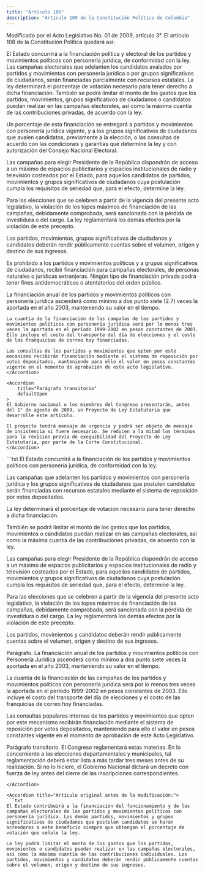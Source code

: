 ```yaml
---
title: "Artículo 109"
description: "Artículo 109 de la Constitución Política de Colombia"
---
```


<Warning>Modificado por el Acto Legislativo No. 01 de 2009, artículo 3°. El artículo 108 de la Constitución Política quedará así: </Warning>

El Estado concurrirá a la financiación política y electoral de los partidos y movimientos políticos con personería jurídica, de conformidad con la ley. Las campañas electorales que adelanten los candidatos avalados por partidos y movimientos con personería jurídica o por grupos significativos de ciudadanos, serán financiadas parcialmente con recursos estatales. La ley determinará el porcentaje de votación necesario para tener derecho a dicha financiación. También se podrá limitar el monto de los gastos que los partidos, movimientos, grupos significativos de ciudadanos o candidatos puedan realizar en las campañas electorales, así como la máxima cuantía de las contribuciones privadas, de acuerdo con la ley.

Un porcentaje de esta financiación se entregará a partidos y movimientos con personería jurídica vigente, y a los grupos significativos de ciudadanos que avalen candidatos, previamente a la elección, o las consultas de acuerdo con las condiciones y garantías que determine la ley y con autorización del Consejo Nacional Electoral.

Las campañas para elegir Presidente de la República dispondrán de acceso a un máximo de espacios publicitarios y espacios institucionales de radio y televisión costeados por el Estado, para aquellos candidatos de partidos, movimientos y grupos significativos de ciudadanos cuya postulación cumpla los requisitos de seriedad que, para el efecto, determine la ley.

Para las elecciones que se celebren a partir de la vigencia del presente acto legislativo, la violación de los topes máximos de financiación de las campañas, debidamente comprobada, será sancionada con la pérdida de investidura o del cargo. La ley reglamentará los demás efectos por la violación de este precepto.

Los partidos, movimientos, grupos significativos de ciudadanos y candidatos deberán rendir públicamente cuentas sobre el volumen, origen y destino de sus ingresos.

Es prohibido a los partidos y movimientos políticos y a grupos significativos de ciudadanos, recibir financiación para campañas electorales, de personas naturales o jurídicas extranjeras. Ningún tipo de financiación privada podrá tener fines antidemocráticos o atentatorios del orden público.

<AccordionGroup>
    <Accordion
        title="Parágrafo"
        defaultOpen
    >
    La financiación anual de los partidos y movimientos políticos con personería jurídica ascenderá como mínimo a dos punto siete (2.7) veces la aportada en el año 2003, manteniendo su valor en el tiempo.

    La cuantía de la financiación de las campañas de los partidos y movimientos políticos con personería jurídica será por lo menos tres veces la aportada en el período 1999-2002 en pesos constantes de 2003. Ello incluye el costo del transporte del día de elecciones y el costo de las franquicias de correo hoy financiadas.

    Las consultas de los partidos y movimientos que opten por este mecanismo recibirán financiación mediante el sistema de reposición por votos depositados, manteniendo para ello el valor en pesos constantes vigente en el momento de aprobación de este acto legislativo.
    </Accordion>

    <Accordion
        title="Parágrafo transitorio"
        defaultOpen
    >
    El Gobierno nacional o los miembros del Congreso presentarán, antes del 1° de agosto de 2009, un Proyecto de Ley Estatutaria que desarrolle este artículo.

    El proyecto tendrá mensaje de urgencia y podrá ser objeto de mensaje de insistencia si fuere necesario. Se reducen a la mitad los términos para la revisión previa de exequibilidad del Proyecto de Ley Estatutaria, por parte de la Corte Constitucional.
    </Accordion>

</AccordionGroup>



<Accordion title="Artículo Modificado por el Acto Legislativo No. 01 de 2003, artículo 3°. El artículo 109 de la Constitución Nacional, quedará así:">
```txt
El Estado concurrirá a la financiación de los partidos y movimientos
políticos con personería jurídica, de conformidad con la ley.

Las campañas que adelanten los partidos y movimientos con personería
jurídica y los grupos significativos de ciudadanos que postulen
candidatos serán financiadas con recursos estatales mediante el
sistema de reposición por votos depositados.

La ley determinará el porcentaje de votación necesario para tener
derecho a dicha financiación.

También se podrá limitar el monto de los gastos que los partidos,
movimientos o candidatos puedan realizar en las campañas electorales,
así como la máxima cuantía de las contribuciones privadas, de acuerdo
con la ley.

Las campañas para elegir Presidente de la República dispondrán de
acceso a un máximo de espacios publicitarios y espacios
institucionales de radio y televisión costeados por el Estado, para
aquellos candidatos de partidos, movimientos y grupos significativos
de ciudadanos cuya postulación cumpla los requisitos de seriedad que,
para el efecto, determine la ley.

Para las elecciones que se celebren a partir de la vigencia del
presente acto legislativo, la violación de los topes máximos de
financiación de las campañas, debidamente comprobada, será sancionada
con la pérdida de investidura o del cargo. La ley reglamentará los
demás efectos por la violación de este precepto.

Los partidos, movimientos y candidatos deberán rendir públicamente
cuentas sobre el volumen, origen y destino de sus ingresos.

Parágrafo. La financiación anual de los partidos y movimientos
políticos con Personería Jurídica ascenderá como mínimo a dos punto
siete veces la aportada en el año 2003, manteniendo su valor en el
tiempo.

La cuantía de la financiación de las campañas de los partidos y
movimientos políticos con personería jurídica será por lo menos tres
veces la aportada en el período 1999-2002 en pesos constantes de 2003.
Ello incluye el costo del transporte del día de elecciones y el costo
de las franquicias de correo hoy financiadas.

Las consultas populares internas de los partidos y movimientos que
opten por este mecanismo recibirán financiación mediante el sistema de
reposición por votos depositados, manteniendo para ello el valor en
pesos constantes vigente en el momento de aprobación de este Acto
Legislativo.

Parágrafo transitorio. El Congreso reglamentará estas materias. En lo
concerniente a las elecciones departamentales y municipales, tal
reglamentación deberá estar lista a más tardar tres meses antes de su
realización. Si no lo hiciere, el Gobierno Nacional dictará un decreto
con fuerza de ley antes del cierre de las inscripciones
correspondientes.
```
</Accordion>

<Accordion title="Artículo original antes de la modificación:">
```txt
El Estado contribuirá a la financiación del funcionamiento y de las
campañas electorales de los partidos y movimientos políticos con
personería jurídica. Los demás partidos, movimientos y grupos
significativos de ciudadanos que postulen candidatos se harán
acreedores a este beneficio siempre que obtengan el porcentaje de
votación que señale la ley.

La ley podrá limitar el monto de los gastos que los partidos,
movimientos o candidatos puedan realizar en las campañas electorales,
así como la máxima cuantía de las contribuciones individuales. Los
partidos, movimientos y candidatos deberán rendir públicamente cuentas
sobre el volumen, origen y destino de sus ingresos.
```
</Accordion>
